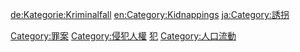 {{catmore}}
{{Commonscat|Kidnapping}}

[[Category:罪案|Category:罪案]]
[[Category:侵犯人權‎|Category:侵犯人權‎]]
[[Category:社会问题|犯]]
[[Category:人口流動|Category:人口流動]]

[[de:Kategorie:Kriminalfall|de:Kategorie:Kriminalfall]]
[[en:Category:Kidnappings|en:Category:Kidnappings]]
[[ja:Category:誘拐|ja:Category:誘拐]]